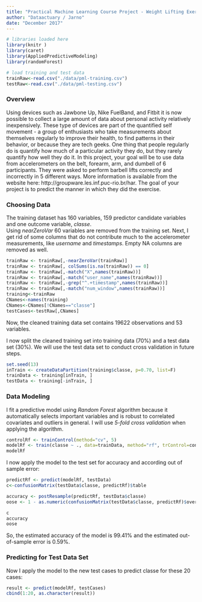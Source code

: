 ---
title: "Practical Machine Learning Course Project - Weight Lifting Exercise"
author: "Dataactuary / Jarno"
date: "December 2017"
---
```{r libraries, echo=FALSE , warning=FALSE, message=FALSE}
# libraries loaded here
library(knitr )
library(caret) 
library(AppliedPredictiveModeling)
library(randomForest)

# load training and test data
trainRaw<-read.csv("./data/pml-training.csv")
testRaw<-read.csv("./data/pml-testing.csv")

```

### Overview
Using devices such as Jawbone Up, Nike FuelBand, and Fitbit it is now possible to collect a large amount of data about personal activity relatively inexpensively. These type of devices are part of the quantified self movement - a group of enthusiasts who take measurements about themselves regularly to improve their health, to find patterns in their behavior, or because they are tech geeks. One thing that people regularly do is quantify how much of a particular activity they do, but they rarely quantify how well they do it. In this project, your goal will be to use data from accelerometers on the belt, forearm, arm, and dumbell of 6 participants. They were asked to perform barbell lifts correctly and incorrectly in 5 different ways. More information is available from the website here: http://groupware.les.inf.puc-rio.br/har.
The goal of your project is to predict the manner in which they did the exercise.

### Choosing Data
The training dataset has 160 variables, 159 predictor candidate variables and one outcome variable, _classe_.  
Using _nearZeroVar_ 60 variables are removed from the training set. 
Next, I get rid of some columns that do not contribute much to the accelerometer measurements, like _username_ and _timestamps_. Empty NA columns are removed as well. 

```{r, cache = T}
trainRaw <- trainRaw[,-nearZeroVar(trainRaw)]
trainRaw <- trainRaw[, colSums(is.na(trainRaw)) == 0] 
trainRaw <- trainRaw[,-match("X",names(trainRaw))]
trainRaw <- trainRaw[,-match("user_name",names(trainRaw))]
trainRaw <- trainRaw[,-grep("^.+timestamp",names(trainRaw))]
trainRaw <- trainRaw[,-match("num_window",names(trainRaw))]
training<-trainRaw 
CNames<-names(training)
CNames<-CNames[!CNames=="classe"]
testCases<-testRaw[,CNames]
```  
Now, the cleaned training data set contains 19622 observations and 53 variables.

I now split the cleaned training set into training data (70%) and a test data set (30%). We will use the test data set to conduct cross validation in future steps.  

```{r, cache = T}
set.seed(13) 
inTrain <- createDataPartition(training$classe, p=0.70, list=F)
trainData <- training[inTrain, ]
testData <- training[-inTrain, ]
```

### Data Modeling
I fit a predictive model using *Random Forest* algorithm because it automatically selects important variables and is robust to correlated covariates and outliers in general. I will use *5-fold cross validation* when applying the algorithm.  

```{r, cache = T}
controlRf <- trainControl(method="cv", 5)
modelRf <- train(classe ~ ., data=trainData, method="rf", trControl=controlRf)
modelRf
```

I now apply the model to the test set for accuracy and according out of sample error:
```{r, cache = T, echo=FALSE}
predictRf <- predict(modelRf, testData)
c<-confusionMatrix(testData$classe, predictRf)$table

accuracy <- postResample(predictRf, testData$classe)
oose <- 1 - as.numeric(confusionMatrix(testData$classe, predictRf)$overall[1])
```
```{r, echo=FALSE}
c
accuracy
oose
```
So, the estimated accuracy of the model is 99.41% and the estimated out-of-sample error is 0.59%.

### Predicting for Test Data Set
Now I apply the model to the new test cases to predict classe for these 20 cases: 
```{r, cache = T, echo=FALSE}
result <- predict(modelRf, testCases)
cbind(1:20, as.character(result))
```  


